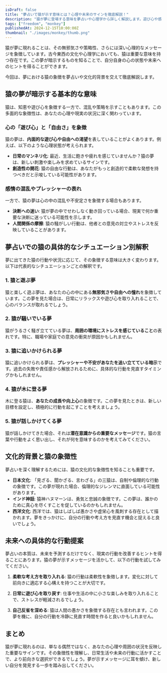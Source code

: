 ```yaml
---
isDraft: false
title: "夢占いで猿が示す意味とは？心理や未来のサインを徹底解説！"
description: "猿が夢に登場する意味を夢占いや心理学から詳しく解説します。遊び心や感情の乱れ、未来へのアドバイスまで、多角的に読み解きます！"
tags: ["freedom", "monkey"]
publishedAt: 2024-12-15T10:00:00Z
thumbnail: "./images/monkey/thumb.png"
---
```


猿が夢に現れることは、その無邪気さや策略性、さらには深い心理的なメッセージを象徴しています。古今東西の文化や心理学においても、猿は重要な意味を持つ存在です。この夢が暗示するものを知ることで、自分自身の心の状態や未来へのヒントを得ることができます。

今回は、夢における猿の象徴を夢占いや文化的背景を交えて徹底解説します。

<TableOfContents />

<AdUnit />

## 猿の夢が暗示する基本的な意味

猿は、知恵や遊び心を象徴する一方で、混乱や策略を示すこともあります。この多面的な象徴性は、あなたの心理や現実の状況に深く関わっています。

### 心の「遊び心」と「自由さ」を象徴

猿の夢は、**内面的な遊び心や自由への渇望**を表していることがよくあります。例えば、以下のような心理状態が考えられます。

- <strong>日常のマンネリ化</strong>:
  最近、生活に飽きや疲れを感じていませんか？猿の夢は、新しい刺激や楽しみを求めているサインです。
- <strong>創造性の開花</strong>:
  猿の自由な行動は、あなたがもっと創造的で柔軟な発想を持つべきだと示唆している可能性があります。

### 感情の混乱やプレッシャーの表れ

一方で、猿の夢は心の中の混乱や不安定さを象徴する場合もあります。

- <strong>決断への迷い</strong>:
  猿が夢の中でせわしなく動き回っている場合、現実で何か重要な決断に迷っている可能性を示します。
- <strong>人間関係の摩擦</strong>: 猿の騒がしい行動は、他者との意見の対立やストレスを反映していることがあります。

<AdUnit />

## 夢占いでの猿の具体的なシチュエーション別解釈

夢に出てきた猿の行動や状況に応じて、その象徴する意味は大きく変わります。以下は代表的なシチュエーションごとの解釈です。

### 1. 猿と遊ぶ夢

猿と楽しく遊ぶ夢は、あなたの心の中にある**無邪気さや自由への憧れ**を象徴しています。この夢を見た場合は、日常にリラックスや遊び心を取り入れることで、心のバランスが取れるでしょう。

### 2. 猿が騒いでいる夢

猿がうるさく騒ぎ立てている夢は、**周囲の環境にストレスを感じていること**の表れです。特に、職場や家庭での意見の衝突が原因かもしれません。

### 3. 猿に追いかけられる夢

猿に追いかけられる夢は、**プレッシャーや不安があなたを追い立てている暗示**です。過去の失敗や責任感から解放されるために、具体的な行動を見直すタイミングかもしれません。

### 4. 猿が木に登る夢

木に登る猿は、**あなたの成長や向上心**の象徴です。この夢を見たときは、新しい目標を設定し、積極的に行動を起こすことを考えましょう。

### 5. 猿が話しかけてくる夢

猿が話しかけてきた場合、それは**潜在意識からの重要なメッセージ**です。猿の言葉や行動をよく思い出し、それが何を意味するのかを考えてみてください。

<AdUnit />

## 文化的背景と猿の象徴性

夢占いを深く理解するためには、猿の文化的な象徴性を知ることも重要です。

- <strong>日本文化</strong>:
  「見ざる、聞かざる、言わざる」の三猿は、自制や倫理的な行動の象徴です。この夢が現れた場合、倫理的なジレンマに直面している可能性があります。
- <strong>インド神話</strong>:
  猿神ハヌマーンは、勇気と忠誠の象徴です。この夢は、誰かのために真心を尽くすことを促しているのかもしれません。
- <strong>西洋文化</strong>:
  西洋では、猿はしばしば愚かさや虚栄心を風刺する存在として描かれます。夢をきっかけに、自分の行動や考え方を見直す機会と捉えると良いでしょう。

<AdUnit />

## 未来への具体的な行動提案

夢占いの本質は、未来を予測するだけでなく、現実の行動を改善するヒントを得ることにあります。猿の夢が示すメッセージを活かして、以下の行動を試してみてください。

1. <strong>柔軟な考え方を取り入れる</strong>:
   猿の行動は柔軟性を象徴します。変化に対して前向きに適応する心構えを持つことが大切です。

2. <strong>日常に遊び心を取り戻す</strong>:
   仕事や生活の中に小さな楽しみを取り入れることで、ストレスが軽減されるでしょう。

3. <strong>自己反省を深める</strong>:
   猿は人間の愚かさを象徴する存在とも言われます。この夢を機に、自分の行動を冷静に見直す時間を作ると良いかもしれません。

<AdUnit />

## まとめ

猿が夢に現れるのは、単なる偶然ではなく、あなたの心理や周囲の状況を反映した重要なサインです。その象徴性を理解し、日常生活や未来の行動に活かすことで、より前向きな選択ができるでしょう。夢が示すメッセージに耳を傾け、新しい自分を発見する一歩を踏み出してください。
